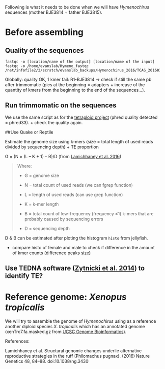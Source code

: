 Following is what it needs to be done when we will have *Hymenochirus* sequences (mother BJE3814 + father BJE3815).

# Before assembling

## Quality of the sequences

```
fastqc -o [location/name of the output] [location/name of the input] 
fastqc -o /home/evanslab/Hymeno_fastqc /net/infofile2/2/scratch/evanslab_backups/Hymenochirus_2016/TCAG_20160129/160106_E00389_0017_AHK3LJCCXX/*.fastq.gz
```
Globally: quality OK, 1 kmer fail: R1-BJE3814 -> check if still the same pb after trimmomatic (pics at the beginning = adapters + increase of the quantity of kmers from the beginning to the end of the sequences...).

## Run trimmomatic on the sequences 
We use the same script as for the [tetraploid project](https://github.com/caro46/Tetraploid_project/blob/master/quality_tests.Rmd) (phred quality detected = phred33).
+ check the quality again.

##Use Quake or Reptile 

Estimate the genome size using k-mers (size =  total length of used reads divided by sequencing depth) + TE proportion

G = (N × (L – K + 1) – B)/D (from [Lamichhaney et al. 2016](http://www.nature.com/ng/journal/v48/n1/fig_tab/ng.3430_SF1.html))

> Where:
>
> - G = genome size
>
> - N = total count of used reads (we can fgrep function)
>
> - L = length of used reads (can use grep function)
>
> - K = k-mer length
>
> - B = total count of low-frequency (frequency ≤1) k-mers that are probably caused by sequencing errors
>
> - D = sequencing depth

D & B can be estimated after ploting the histogram `histo` from jellyfish.

+ compare histo of female and male to check if difference in the amount of kmer counts (difference peaks size)

## Use TEDNA software ([Zytnicki et al. 2014](http://bioinformatics.oxfordjournals.org/content/30/18/2656.long)) to identify TE?

# Reference genome: *Xenopus tropicalis*
We will try to assemble the genome of *Hymenochirus* using as a reference another diploid species *X. tropicalis* which has an annotated genome (xenTro7.fa.masked.gz from [UCSC Genome Bioinformatics](http://hgdownload.cse.ucsc.edu/downloads.html#xentro)). 

References:

Lamichhaney et al. Structural genomic changes underlie alternative reproductive strategies in the ruff (Philomachus pugnax). (2016) Nature Genetics 48, 84–88. doi:10.1038/ng.3430
